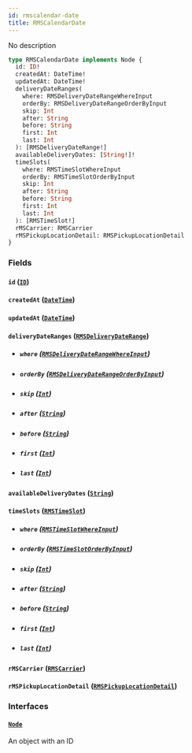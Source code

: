 ```yaml
---
id: rmscalendar-date
title: RMSCalendarDate
---
```


No description

```graphql
type RMSCalendarDate implements Node {
  id: ID!
  createdAt: DateTime!
  updatedAt: DateTime!
  deliveryDateRanges(
    where: RMSDeliveryDateRangeWhereInput
    orderBy: RMSDeliveryDateRangeOrderByInput
    skip: Int
    after: String
    before: String
    first: Int
    last: Int
  ): [RMSDeliveryDateRange!]
  availableDeliveryDates: [String!]!
  timeSlots(
    where: RMSTimeSlotWhereInput
    orderBy: RMSTimeSlotOrderByInput
    skip: Int
    after: String
    before: String
    first: Int
    last: Int
  ): [RMSTimeSlot!]
  rMSCarrier: RMSCarrier
  rMSPickupLocationDetail: RMSPickupLocationDetail
}
```

### Fields

#### `id` ([`ID`](../../order-view-service/scalars/id))

#### `createdAt` ([`DateTime`](../../order-view-service/scalars/date-time))

#### `updatedAt` ([`DateTime`](../../order-view-service/scalars/date-time))

#### `deliveryDateRanges` ([`RMSDeliveryDateRange`](../../order-view-service/objects/rmsdelivery-date-range))

- ##### `where` ([`RMSDeliveryDateRangeWhereInput`](../../order-view-service/inputs/rmsdelivery-date-range-where-input))

- ##### `orderBy` ([`RMSDeliveryDateRangeOrderByInput`](../../order-view-service/enums/rmsdelivery-date-range-order-by-input))

- ##### `skip` ([`Int`](../../order-view-service/scalars/int))

- ##### `after` ([`String`](../../order-view-service/scalars/string))

- ##### `before` ([`String`](../../order-view-service/scalars/string))

- ##### `first` ([`Int`](../../order-view-service/scalars/int))

- ##### `last` ([`Int`](../../order-view-service/scalars/int))

#### `availableDeliveryDates` ([`String`](../../order-view-service/scalars/string))

#### `timeSlots` ([`RMSTimeSlot`](../../order-view-service/objects/rmstime-slot))

- ##### `where` ([`RMSTimeSlotWhereInput`](../../order-view-service/inputs/rmstime-slot-where-input))

- ##### `orderBy` ([`RMSTimeSlotOrderByInput`](../../order-view-service/enums/rmstime-slot-order-by-input))

- ##### `skip` ([`Int`](../../order-view-service/scalars/int))

- ##### `after` ([`String`](../../order-view-service/scalars/string))

- ##### `before` ([`String`](../../order-view-service/scalars/string))

- ##### `first` ([`Int`](../../order-view-service/scalars/int))

- ##### `last` ([`Int`](../../order-view-service/scalars/int))

#### `rMSCarrier` ([`RMSCarrier`](../../order-view-service/objects/rmscarrier))

#### `rMSPickupLocationDetail` ([`RMSPickupLocationDetail`](../../order-view-service/objects/rmspickup-location-detail))

### Interfaces

#### [`Node`](../../order-view-service/interfaces/node)

An object with an ID
